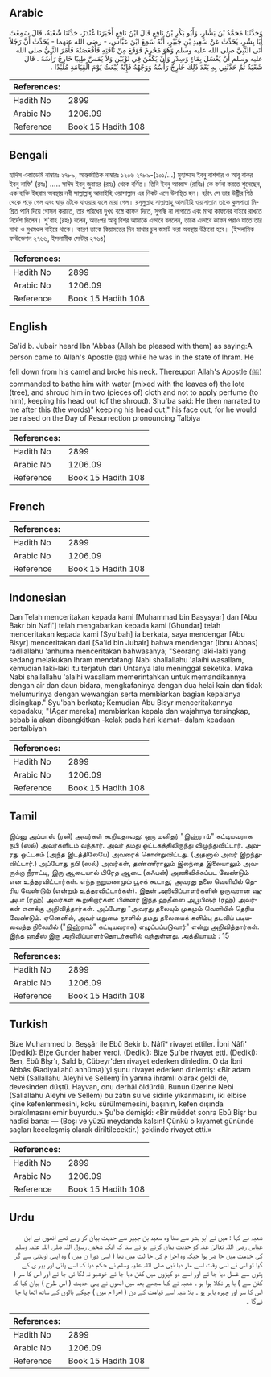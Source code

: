 ## Arabic


<div dir="rtl" lang="ar" style={{fontSize:'larger',backgroundColor:'#f8f9fa',padding:20}}>
وَحَدَّثَنَا مُحَمَّدُ بْنُ بَشَّارٍ، وَأَبُو بَكْرِ بْنُ نَافِعٍ قَالَ ابْنُ نَافِعٍ أَخْبَرَنَا غُنْدَرٌ، حَدَّثَنَا شُعْبَةُ، قَالَ سَمِعْتُ أَبَا بِشْرٍ، يُحَدِّثُ عَنْ سَعِيدِ بْنِ جُبَيْرٍ، أَنَّهُ سَمِعَ ابْنَ عَبَّاسٍ، - رضى الله عنهما - يُحَدِّثُ أَنَّ رَجُلاً أَتَى النَّبِيَّ صلى الله عليه وسلم وَهُوَ مُحْرِمٌ فَوَقَعَ مِنْ نَاقَتِهِ فَأَقْعَصَتْهُ فَأَمَرَ النَّبِيُّ صلى الله عليه وسلم أَنْ يُغْسَلَ بِمَاءٍ وَسِدْرٍ وَأَنْ يُكَفَّنَ فِي ثَوْبَيْنِ وَلاَ يُمَسَّ طِيبًا خَارِجٌ رَأْسُهُ ‏.‏ قَالَ شُعْبَةُ ثُمَّ حَدَّثَنِي بِهِ بَعْدَ ذَلِكَ خَارِجٌ رَأْسُهُ وَوَجْهُهُ فَإِنَّهُ يُبْعَثُ يَوْمَ الْقِيَامَةِ مُلَبِّدًا ‏.‏
</div>
<div style={{backgroundColor:'#f8f9fa',padding:20, marginBottom: 10}}><table> <thead> <tr> <th>References:</th> <th></th> </tr> </thead> <tbody><tr><td>Hadith No</td><td>2899</td></tr><tr><td>Arabic No</td><td>1206.09</td></tr><tr><td>Reference</td><td>Book 15 Hadith 108</td></tr></tbody></table></div>

## Bengali


<div dir="ltr" lang="bn" style={{fontSize:'larger',backgroundColor:'#f8f9fa',padding:20}}>
হাদিস একাডেমি নাম্বারঃ ২৭৮৯, আন্তর্জাতিক নাম্বারঃ ১২০৬ ২৭৮৯-(১০১/...) মুহাম্মাদ ইবনু বাশশার ও আবূ বাকর ইবনু নাফি' (রহঃ) ..... সাঈদ ইবনু জুবায়র (রহঃ) থেকে বর্ণিত। তিনি ইবনু আব্বাস (রাযিঃ) কে বর্ণনা করতে শুনেছেন, এক ব্যক্তি ইহরাম অবস্থায় নবী সাল্লাল্লাহু আলাইহি ওয়াসাল্লাম এর নিকট এসে উপস্থিত হল। হঠাৎ সে তার উষ্ট্রীর পিঠ থেকে পড়ে গেল এবং ঘাড় মটকে যাওয়ার ফলে মারা গেল। রসূলুল্লাহ সাল্লাল্লাহু আলাইহি ওয়াসাল্লাম তাকে কুলপাতা মিশ্রিত পানি দিয়ে গোসল করাতে, তার পরিধেয় দুখণ্ড বস্ত্রে কাফন দিতে, সুগন্ধি না লাগাতে এবং মাথা কাফনের বাইরে রাখতে নির্দেশ দিলেন। শু'বাহ (রহঃ) বলেন, অতঃপর আবূ বিশর আমাকে এভাবে বললেন, তাকে এভাবে কাফন পরাও যাতে তার মাথা ও মুখমণ্ডল বাইরে থাকে। কারণ তাকে কিয়ামতের দিন মাথার চুল জমাট করা অবস্থায় উঠানো হবে। (ইসলামিক ফাউন্ডেশন ২৭৬৬, ইসলামীক সেন্টার ২৭৬৪)
</div>
<div style={{backgroundColor:'#f8f9fa',padding:20, marginBottom: 10}}><table> <thead> <tr> <th>References:</th> <th></th> </tr> </thead> <tbody><tr><td>Hadith No</td><td>2899</td></tr><tr><td>Arabic No</td><td>1206.09</td></tr><tr><td>Reference</td><td>Book 15 Hadith 108</td></tr></tbody></table></div>

## English


<div dir="ltr" lang="en" style={{fontSize:'larger',backgroundColor:'#f8f9fa',padding:20}}>
Sa'id b. Jubair heard Ibn 'Abbas (Allah be pleased with them) as saying:A person came to Allah's Apostle (ﷺ) while he was in the state of lhram. He fell down from his camel and broke his neck. Thereupon Allah's Apostle (ﷺ) commanded to bathe him with water (mixed with the leaves of) the lote (tree), and shroud him in two (pieces of) cloth and not to apply perfume (to him), keeping his head out (of the shroud). Shu'ba said: He then narrated to me after this (the words)" keeping his head out," his face out, for he would be raised on the Day of Resurrection pronouncing Talbiya
</div>
<div style={{backgroundColor:'#f8f9fa',padding:20, marginBottom: 10}}><table> <thead> <tr> <th>References:</th> <th></th> </tr> </thead> <tbody><tr><td>Hadith No</td><td>2899</td></tr><tr><td>Arabic No</td><td>1206.09</td></tr><tr><td>Reference</td><td>Book 15 Hadith 108</td></tr></tbody></table></div>

## French


<div dir="ltr" lang="fr" style={{fontSize:'larger',backgroundColor:'#f8f9fa',padding:20}}>

</div>
<div style={{backgroundColor:'#f8f9fa',padding:20, marginBottom: 10}}><table> <thead> <tr> <th>References:</th> <th></th> </tr> </thead> <tbody><tr><td>Hadith No</td><td>2899</td></tr><tr><td>Arabic No</td><td>1206.09</td></tr><tr><td>Reference</td><td>Book 15 Hadith 108</td></tr></tbody></table></div>

## Indonesian


<div dir="ltr" lang="id" style={{fontSize:'larger',backgroundColor:'#f8f9fa',padding:20}}>
Dan Telah menceritakan kepada kami [Muhammad bin Basysyar] dan [Abu Bakr bin Nafi'] telah mengabarkan kepada kami [Ghundar] telah menceritakan kepada kami [Syu'bah] ia berkata, saya mendengar [Abu Bisyr] menceritakan dari [Sa'id bin Jubair] bahwa mendengar [Ibnu Abbas] radliallahu 'anhuma menceritakan bahwasanya; "Seorang laki-laki yang sedang melakukan Ihram mendatangi Nabi shallallahu 'alaihi wasallam, kemudian laki-laki itu terjatuh dari Untanya lalu meninggal seketika. Maka Nabi shallallahu 'alaihi wasallam memerintahkan untuk memandikannya dengan air dan daun bidara, mengkafaninya dengan dua helai kain dan tidak melumurinya dengan wewangian serta membiarkan bagian kepalanya disingkap." Syu'bah berkata; Kemudian Abu Bisyr menceritakannya kepadaku; "(Agar mereka) membiarkan kepala dan wajahnya tersingkap, sebab ia akan dibangkitkan -kelak pada hari kiamat- dalam keadaan bertalbiyah
</div>
<div style={{backgroundColor:'#f8f9fa',padding:20, marginBottom: 10}}><table> <thead> <tr> <th>References:</th> <th></th> </tr> </thead> <tbody><tr><td>Hadith No</td><td>2899</td></tr><tr><td>Arabic No</td><td>1206.09</td></tr><tr><td>Reference</td><td>Book 15 Hadith 108</td></tr></tbody></table></div>

## Tamil


<div dir="ltr" lang="ta" style={{fontSize:'larger',backgroundColor:'#f8f9fa',padding:20}}>
இப்னு அப்பாஸ் (ரலி) அவர்கள் கூறியதாவது: ஒரு மனிதர் "இஹ்ராம்" கட்டியவராக நபி (ஸல்) அவர்களிடம் வந்தார். அவர் தமது ஒட்டகத்திலிருந்து விழுந்துவிட்டார். அவரது ஒட்டகம் (அந்த இடத்திலேயே) அவரைக் கொன்றுவிட்டது. (அதனால் அவர் இறந்துவிட்டார்.) அப்போது நபி (ஸல்) அவர்கள், தண்ணீராலும் இலந்தை இலையாலும் அவருக்கு நீராட்டி, இரு ஆடையால் பிரேத ஆடை (கஃபன்) அணிவிக்கப்பட வேண்டும் என உத்தரவிட்டார்கள். எந்த நறுமணமும் பூசக் கூடாது; அவரது தலை வெளியில் தெரிய வேண்டும் (என்றும் உத்தரவிட்டார்கள்). இதன் அறிவிப்பாளர்களில் ஒருவரான ஷுஅபா (ரஹ்) அவர்கள் கூறுகிறார்கள்: பின்னர் இந்த ஹதீஸை அபூபிஷ்ர் (ரஹ்) அவர்கள் எனக்கு அறிவித்தார்கள். அப்போது "அவரது தலையும் முகமும் வெளியில் தெரிய வேண்டும். ஏனெனில், அவர் மறுமை நாளில் தமது தலையைக் களிம்பு தடவிப் படியவைத்த நிலையில் ("இஹ்ராம்" கட்டியவராக) எழுப்பப்படுவார்" என்று அறிவித்தார்கள். இந்த ஹதீஸ் இரு அறிவிப்பாளர்தொடர்களில் வந்துள்ளது. அத்தியாயம் : 15
</div>
<div style={{backgroundColor:'#f8f9fa',padding:20, marginBottom: 10}}><table> <thead> <tr> <th>References:</th> <th></th> </tr> </thead> <tbody><tr><td>Hadith No</td><td>2899</td></tr><tr><td>Arabic No</td><td>1206.09</td></tr><tr><td>Reference</td><td>Book 15 Hadith 108</td></tr></tbody></table></div>

## Turkish


<div dir="ltr" lang="tr" style={{fontSize:'larger',backgroundColor:'#f8f9fa',padding:20}}>
Bize Muhammed b. Beşşâr ile Ebû Bekir b. Nâfî* rivayet ettiler. İbni Nâfi' (Dediki): Bize Gunder haber verdi. (Dediki): Bize Şu'be rivayet etti. (Dediki): Ben, Ebû Bİşr'ı, Saîd b, Cübeyr'den rivayet ederken dinledim. O da İbni Abbâs (Radiyallahû anhüma)'yi şunu rivayet ederken dinlemiş: «Bir adam Nebi (Sallallahu Aleyhi ve Sellem)'İn yanına ihramlı olarak geldi de, devesinden düştü. Hayvan, onu derhâl öldürdü. Bunun üzerine Nebi (Sallallahu Aleyhi ve Sellem) bu zâtın su ve sidirle yıkanmasını, iki elbise içine kefenlenmesini, koku sürüImemesini, başının, kefen dışında bırakılmasını emir buyurdu.» Şu'be demişki: «Bir müddet sonra Ebû Bişr bu hadîsi bana: — (Boşı ve yüzü meydanda kalsın! Çünkü o kıyamet gününde saçları keceleşmiş olarak diriltilecektir.) şeklinde rivayet etti.»
</div>
<div style={{backgroundColor:'#f8f9fa',padding:20, marginBottom: 10}}><table> <thead> <tr> <th>References:</th> <th></th> </tr> </thead> <tbody><tr><td>Hadith No</td><td>2899</td></tr><tr><td>Arabic No</td><td>1206.09</td></tr><tr><td>Reference</td><td>Book 15 Hadith 108</td></tr></tbody></table></div>

## Urdu


<div dir="rtl" lang="ur" style={{fontSize:'larger',backgroundColor:'#f8f9fa',padding:20}}>
شعبہ نے کہا : میں نے ابو بشر سے سنا وہ سعید بن جبیر سے حدیث بیان کر رہے تھے انھوں نے ابن عباس رضی اللہ تعالیٰ عنہ کو حدیث بیان کرتے ہو ئے سنا کہ ایک شخص رسول اللہ صلی اللہ علیہ وسلم کی خدمت میں حا ضر ہوا جبکہ وہ احرا م کی حا لت میں تھا ( اسی دورا ن میں ) وہ اپنی اونٹنی سے گر گیا تو اس نے اسی وقت اسے مار دیا نبی صلی اللہ علیہ وسلم نے حکم دیا کہ اسے پانی اور بیر ی کے پتوں سے غسل دیا جا ئے اور اسے دو کپڑوں میں کفن دیا جا ئے خوشبو نہ لگا ئی جا ئے اور اس کا سر ( کفن سے ) با ہر نکلا ہوا ہو ۔ شعبہ نے کہا مجھے بعد میں انھوں نے یہی حدیث ( اس طرح ) بیان کیا کہ اس کا سر اور چہرہ باہر ہو ۔ بلا شبہ اسے قیامت کے دن ( احرا م میں ) چپکے بالوں کے ساتھ اٹھا یا جا ئےگا ۔
</div>
<div style={{backgroundColor:'#f8f9fa',padding:20, marginBottom: 10}}><table> <thead> <tr> <th>References:</th> <th></th> </tr> </thead> <tbody><tr><td>Hadith No</td><td>2899</td></tr><tr><td>Arabic No</td><td>1206.09</td></tr><tr><td>Reference</td><td>Book 15 Hadith 108</td></tr></tbody></table></div>